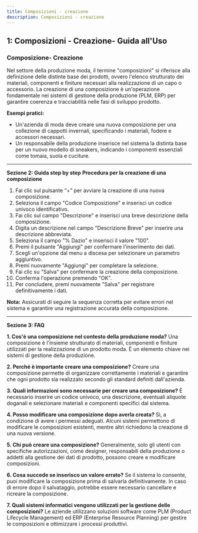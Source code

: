 ```yaml
---
title: Composizioni - creazione
description: Composizioni - creazione
---
```


## &#x20;**1: Composizioni - Creazione- Guida all'Uso**

### **Composizione- Creazione**

Nel settore della produzione moda, il termine "composizioni" si riferisce alla definizione delle distinte base dei prodotti, ovvero l'elenco strutturato dei materiali, componenti e finiture necessari alla realizzazione di un capo o accessorio. La creazione di una composizione è un'operazione fondamentale nei sistemi di gestione della produzione (PLM, ERP) per garantire coerenza e tracciabilità nelle fasi di sviluppo prodotto.

**Esempi pratici:**

* Un'azienda di moda deve creare una nuova composizione per una collezione di cappotti invernali, specificando i materiali, fodere e accessori necessari.
* Un responsabile della produzione inserisce nel sistema la distinta base per un nuovo modello di sneakers, indicando i componenti essenziali come tomaia, suola e cuciture.

***

**Sezione 2: Guida step by step**
**Procedura per la creazione di una composizione**

1. Fai clic sul pulsante “+” per avviare la creazione di una nuova composizione.
2. Seleziona il campo "Codice Composizione" e inserisci un codice univoco identificativo.
3. Fai clic sul campo "Descrizione" e inserisci una breve descrizione della composizione.
4. Digita un descrizione  nel campo "Descrizione Breve" per inserire una descrizione abbreviata.
5. Seleziona il campo "% Dazio" e inserisci il valore "100".
6. Premi il pulsante "Aggiungi" per confermare l'inserimento dei dati.
7. Scegli un'opzione dal menu a discesa per selezionare un parametro aggiuntivo.
8. Premi nuovamente "Aggiungi" per completare la selezione.
9. Fai clic su "Salva" per confermare la creazione della composizione.
10. Conferma l'operazione premendo "OK".
11. Per concludere, premi nuovamente "Salva" per registrare definitivamente i dati.

**Nota:** Assicurati di seguire la sequenza corretta per evitare errori nel sistema e garantire una registrazione accurata della composizione.

***

**Sezione 3: FAQ**

**1. Cos'è una composizione nel contesto della produzione moda?**
Una composizione è l'insieme strutturato di materiali, componenti e finiture utilizzati per la realizzazione di un prodotto moda. È un elemento chiave nei sistemi di gestione della produzione.

**2. Perché è importante creare una composizione?**
Creare una composizione permette di organizzare correttamente i materiali e garantire che ogni prodotto sia realizzato secondo gli standard definiti dall'azienda.

**3. Quali informazioni sono necessarie per creare una composizione?**
È necessario inserire un codice univoco, una descrizione, eventuali aliquote doganali e selezionare materiali e componenti specifici dal sistema.

**4. Posso modificare una composizione dopo averla creata?**
Sì, a condizione di avere i permessi adeguati. Alcuni sistemi permettono di modificare le composizioni esistenti, mentre altri richiedono la creazione di una nuova versione.

**5. Chi può creare una composizione?**
Generalmente, solo gli utenti con specifiche autorizzazioni, come designer, responsabili della produzione o addetti alla gestione dei dati di prodotto, possono creare e modificare composizioni.

**6. Cosa succede se inserisco un valore errato?**
Se il sistema lo consente, puoi modificare la composizione prima di salvarla definitivamente. In caso di errore dopo il salvataggio, potrebbe essere necessario cancellare e ricreare la composizione.

**7. Quali sistemi informatici vengono utilizzati per la gestione delle composizioni?**
Le aziende utilizzano soluzioni software come PLM (Product Lifecycle Management) ed ERP (Enterprise Resource Planning) per gestire le composizioni e ottimizzare i processi produttivi.